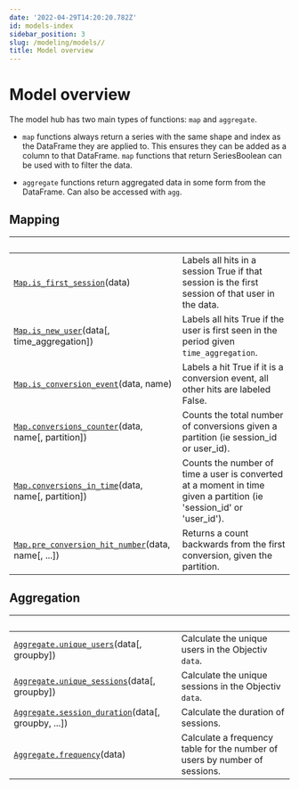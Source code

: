 ```yaml
---
date: '2022-04-29T14:20:20.782Z'
id: models-index
sidebar_position: 3
slug: /modeling/models//
title: Model overview
---
```


# Model overview

The model hub has two main types of functions: `map` and `aggregate`.

* `map` functions always return a series with the same shape and index as the DataFrame they are applied to.
This ensures they can be added as a column to that DataFrame. `map` functions that return SeriesBoolean can
be used with to filter the data.

* `aggregate` functions return aggregated data in some form from the DataFrame. Can also be accessed with
`agg`.

## Mapping

| &nbsp;                                            | &nbsp;                                                                                                                                                                                                                 |
| ------------------------------------------------- | --------------------------------------------------------------------------------------------------------------------------------------------------------------------------------------------------------------------- |
| [`Map.is_first_session`](/docs/modeling/models/Mapping/modelhub.Map.is-first-session/#modelhub.Map.is-first-session)(data)                        | Labels all hits in a session True if that session is the first session of that user in the data.                                                                                                                       |
| [`Map.is_new_user`](/docs/modeling/models/Mapping/modelhub.Map.is-new-user/#modelhub.Map.is-new-user)(data[, time_aggregation])         | Labels all hits True if the user is first seen in the period given `time_aggregation`.                                                                                                                                   |
| [`Map.is_conversion_event`](/docs/modeling/models/Mapping/modelhub.Map.is-conversion-event/#modelhub.Map.is-conversion-event)(data, name)               | Labels a hit True if it is a conversion event, all other hits are labeled False.                                                                                                                                       |
| [`Map.conversions_counter`](/docs/modeling/models/Mapping/modelhub.Map.conversions-counter/#modelhub.Map.conversions-counter)(data, name[, partition])  | Counts the total number of conversions given a partition (ie session_id or user_id).                                                                                                                                   |
| [`Map.conversions_in_time`](/docs/modeling/models/Mapping/modelhub.Map.conversions-in-time/#modelhub.Map.conversions-in-time)(data, name[, partition])  | Counts the number of time a user is converted at a moment in time given a partition (ie 'session_id' or 'user_id').                                                                                                    |
| [`Map.pre_conversion_hit_number`](/docs/modeling/models/Mapping/modelhub.Map.pre-conversion-hit-number/#modelhub.Map.pre-conversion-hit-number)(data, name[, ...])  | Returns a count backwards from the first conversion, given the partition.                                                                                                                                              |

## Aggregation

| &nbsp;                                            | &nbsp;                                                                                                                                                                                                                 |
| ------------------------------------------------- | --------------------------------------------------------------------------------------------------------------------------------------------------------------------------------------------------------------------- |
| [`Aggregate.unique_users`](/docs/modeling/models/Aggregation/modelhub.Aggregate.unique-users/#modelhub.Aggregate.unique-users)(data[, groupby])           | Calculate the unique users in the Objectiv `data`.                                                                                                                                                                       |
| [`Aggregate.unique_sessions`](/docs/modeling/models/Aggregation/modelhub.Aggregate.unique-sessions/#modelhub.Aggregate.unique-sessions)(data[, groupby])        | Calculate the unique sessions in the Objectiv `data`.                                                                                                                                                                    |
| [`Aggregate.session_duration`](/docs/modeling/models/Aggregation/modelhub.Aggregate.session-duration/#modelhub.Aggregate.session-duration)(data[, groupby, ...])  | Calculate the duration of sessions.                                                                                                                                                                                    |
| [`Aggregate.frequency`](/docs/modeling/models/Aggregation/modelhub.Aggregate.frequency/#modelhub.Aggregate.frequency)(data)                         | Calculate a frequency table for the number of users by number of sessions.                                                                                                                                             |
